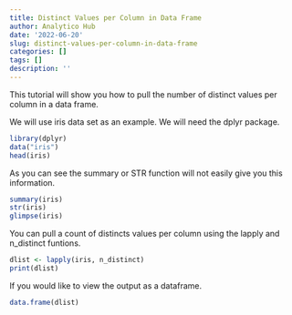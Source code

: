```yaml
---
title: Distinct Values per Column in Data Frame
author: Analytico Hub
date: '2022-06-20'
slug: distinct-values-per-column-in-data-frame
categories: []
tags: []
description: ''
---
```


This tutorial will show you how to pull the number of distinct values per column in a data frame.  

We will use iris data set as an example.  We will need the dplyr package.
```r
library(dplyr)
data("iris")
head(iris)
```

As you can see the summary or STR function will not easily give you this information.
```r
summary(iris)
str(iris)
glimpse(iris)
```

You can pull a count of distincts values per column using the lapply and n_distinct funtions.
```r
dlist <- lapply(iris, n_distinct)
print(dlist)
```

If you would like to view the output as a dataframe.
```r
data.frame(dlist)
```

